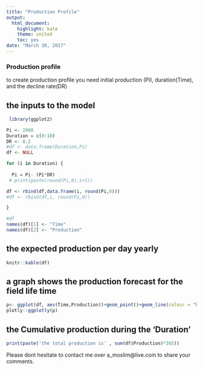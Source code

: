 ```yaml
---
title: "Production Profile"
output:
  html_document: 
    highlight: kate
    theme: united
    toc: yes
date: "March 30, 2017"
---
```

############################################


###  **Production profile**

to create production profile you need initial production (Pi), duration(Time), and the decline rate(DR) 

## the inputs to the model
```r
 
 library(ggplot2)

Pi <- 2000
Duration = c(0:10)
DR <- 0.2
#df <- data.frame(Duration,Pi)
df <- NULL

for (i in Duration) {
  
  Pi = Pi- (Pi*DR)
 # print(paste(round(Pi,0),i+1))

df <- rbind(df,data.frame(i, round(Pi,0)))
#df <- rbind(df,i, round(Pi,0))

}

#df
names(df)[1] <- "Time"
names(df)[2] <- "Production"

```

## the expected production per day yearly 
```r
knitr::kable(df)

```

## a graph shows the production forecast for the field life time
```r
p<- ggplot(df, aes(Time,Production))+geom_point()+geom_line(colour = "blue")
plotly::ggplotly(p)
```

## the Cumulative production during the 'Duration' 
```r
print(paste('the total production is' , sum(df$Production)*365))
```

############################################

Please dont hesitate to contact me over a_moslim@live.com to share your comments. 